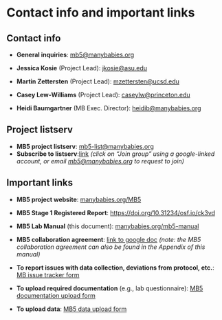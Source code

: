 # Contact info and important links

## Contact info

-   **General inquiries**: [mb5\@manybabies.org](mailto:mb5@manybabies.org)

-   **Jessica Kosie** (Project Lead): [jkosie\@asu.edu](mailto:jkosie@asu.edu)

-   **Martin Zettersten** (Project Lead): [mzettersten\@ucsd.edu](mailto:mzettersten@ucsd.edu)

-   **Casey Lew-Williams** (Project Lead): [caseylw\@princeton.edu](mailto:caseylw@princeton.edu)

-   **Heidi Baumgartner** (MB Exec. Director): [heidib\@manybabies.org](mailto:heidib@manybabies.org)

## Project listserv {.unnumbered}

-   **MB5 project listserv**: [mb5-list\@manybabies.org](mailto:mb5-list@manybabies.org)
-   **Subscribe to listserv**:<a href="https://groups.google.com/a/manybabies.org/g/mb5-list" target="_blank">link</a> *(click on "Join group" using a google-linked account, or email [mb5\@manybabies.org](mailto:mb5@manybabies.org) to request to join)*

## Important links {.unnumbered}

-   **MB5 project website**: <a href="https://manybabies.org/MB5/" target="_blank">manybabies.org/MB5</a>

-   **MB5 Stage 1 Registered Report**: <a href="https://doi.org/10.31234/osf.io/ck3vd" target="_blank">https://doi.org/10.31234/osf.io/ck3vd</a>

-   **MB5 Lab Manual** (this document): <a href="https://manybabies.org/mb5-manual" target="_blank">manybabies.org/mb5-manual</a>

-   **MB5 collaboration agreement**: <a href="https://docs.google.com/document/d/1vbTDmH6euda5pJN4uyds3zsnQ1DXrW9wpHogwC-5TSk/edit?usp=sharing" target="_blank">link to google doc</a> *(note: the MB5 collaboration agreement can also be found in the Appendix of this manual)*

-   **To report issues with data collection, deviations from protocol, etc.**: <a href="https://docs.google.com/forms/d/e/1FAIpQLSfXoKjJo3XgGuXCLhWhzEDz0UrJ7tmio-70SoS24g4vqc4Utg/viewform?usp=sf_link" target="_blank">MB issue tracker form</a>

-   **To upload required documentation** (e.g., lab questionnaire): <a href="https://docs.google.com/forms/d/e/1FAIpQLScunCYwrJApObng6xVV_lN4CUrcLrsrAKmiBmia67vPc9jNTA/viewform?usp=sf_link" target="_blank">MB5 documentation upload form</a>

-   **To upload data**: <a href="https://docs.google.com/forms/d/e/1FAIpQLSeydFOC2LviKVBhHEpExH5SEJsqH0705pxH8gwHsPDN13Qk6Q/viewform?usp=sf_link" target="_blank">MB5 data upload form</a>
